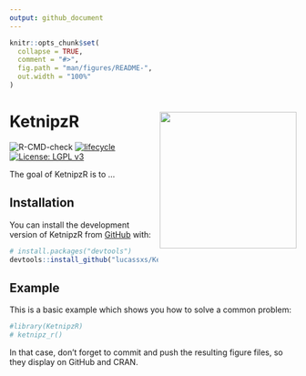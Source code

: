 ```yaml
---
output: github_document
---
```


<!-- README.md is generated from README.Rmd. Please edit that file -->

```r
knitr::opts_chunk$set(
  collapse = TRUE,
  comment = "#>",
  fig.path = "man/figures/README-",
  out.width = "100%"
)
```


# KetnipzR <img src="hexketnipz.png" width="240px" align="right" /> 

<!-- badges: start -->
![R-CMD-check](https://github.com/lucassxs/KetnipzR/actions/workflows/check-release.yaml/badge.svg)
[![lifecycle](https://img.shields.io/badge/lifecycle-stable-green.svg)](https://www.tidyverse.org/lifecycle/#stable)
[![License: LGPL v3](https://img.shields.io/badge/License-LGPL%20v3-blue.svg)](https://www.gnu.org/licenses/lgpl-3.0)

<!-- badges: end -->

The goal of KetnipzR is to ...

## Installation

You can install the development version of KetnipzR from [GitHub](https://github.com/) with:

``` r
# install.packages("devtools")
devtools::install_github("lucassxs/KetnipzR")
```

## Example

This is a basic example which shows you how to solve a common problem:

```r
#library(KetnipzR)
# ketnipz_r()
```


In that case, don't forget to commit and push the resulting figure files, so they display on GitHub and CRAN.
